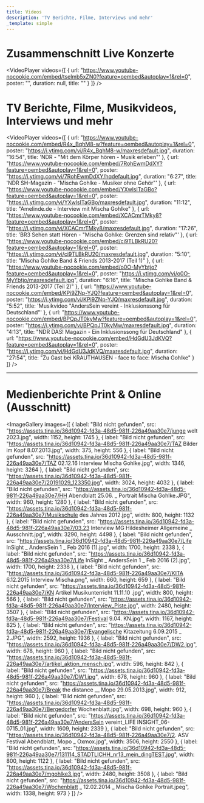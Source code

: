 ```yaml
---
title: Videos
description: 'TV Berichte, Filme, Interviews und mehr'
_template: simple
---
```


# Zusammenschnitt Live Konzerte

<VideoPlayer
  videos={[
    {
      url: "https://www.youtube-nocookie.com/embed/tselmb5xZN0?feature=oembed&autoplay=1&rel=0",
      poster: "",
      duration: null,
      title: ""
    }
  ]}
/>

# TV Berichte, Filme, Musikvideos, Interviews und mehr

<VideoPlayer
  videos={[
    {
      url: "https://www.youtube-nocookie.com/embed/R4x_BqhM8-w?feature=oembed&autoplay=1&rel=0",
      poster: "https://i.ytimg.com/vi/R4x_BqhM8-w/maxresdefault.jpg",
      duration: "16:54",
      title: 'NDR - "Mit dem Körper hören - Musik erleben"'
    },
    {
      url: "https://www.youtube-nocookie.com/embed/7RohEwmDdXY?feature=oembed&autoplay=1&rel=0",
      poster: "https://i.ytimg.com/vi/7RohEwmDdXY/hqdefault.jpg",
      duration: "6:27",
      title: 'NDR SH-Magazin - "Mischa Gohlke - Musiker ohne Gehör"'
    },
    {
      url: "https://www.youtube-nocookie.com/embed/YXwlsITaGBo?feature=oembed&autoplay=1&rel=0",
      poster: "https://i.ytimg.com/vi/YXwlsITaGBo/maxresdefault.jpg",
      duration: "11:12",
      title: "Amelinde.de - Interview mit Mischa Gohlke"
    },
    {
      url: "https://www.youtube-nocookie.com/embed/XCACmrTMky8?feature=oembed&autoplay=1&rel=0",
      poster: "https://i.ytimg.com/vi/XCACmrTMky8/maxresdefault.jpg",
      duration: "17:26",
      title: 'BR3 Sehen statt Hören - "Mischa Gohlke: Grenzen sind relativ"'
    },
    {
      url: "https://www.youtube-nocookie.com/embed/ci9TLBkRU20?feature=oembed&autoplay=1&rel=0",
      poster: "https://i.ytimg.com/vi/ci9TLBkRU20/maxresdefault.jpg",
      duration: "5:10",
      title: "Mischa Gohlke Band & Friends 2013-2017 (Teil 1)"
    },
    {
      url: "https://www.youtube-nocookie.com/embed/o0O-MyYbtjo?feature=oembed&autoplay=1&rel=0",
      poster: "https://i.ytimg.com/vi/o0O-MyYbtjo/maxresdefault.jpg",
      duration: "6:16",
      title: "Mischa Gohlke Band & Friends 2013-2017 (Teil 2)"
    },
    {
      url: "https://www.youtube-nocookie.com/embed/KPi9ZNp-YJQ?feature=oembed&autoplay=1&rel=0",
      poster: "https://i.ytimg.com/vi/KPi9ZNp-YJQ/maxresdefault.jpg",
      duration: "5:52",
      title: 'Musikvideo "AndersSein vereint - Inklusionssong für Deutschland"'
    },
    {
      url: "https://www.youtube-nocookie.com/embed/BPQpJT0kyMw?feature=oembed&autoplay=1&rel=0",
      poster: "https://i.ytimg.com/vi/BPQpJT0kyMw/maxresdefault.jpg",
      duration: "4:13",
      title: "NDR DAS! Magazin - Ein Inklusionssong für Deutschland"
    },
    {
      url: "https://www.youtube-nocookie.com/embed/HdGdU3JdKVQ?feature=oembed&autoplay=1&rel=0",
      poster: "https://i.ytimg.com/vi/HdGdU3JdKVQ/maxresdefault.jpg",
      duration: "27:54",
      title: "Zu Gast bei KRAUTHAUSEN - face to face: Mischa Gohlke"
    }
  ]}
/>

***

# Medienberichte Print & Online (Ausschnitt)

<ImageGallery
  images={[
    {
      label: "Bild nicht gefunden",
      src: "https://assets.tina.io/36d10942-fd3a-48d5-981f-226a49aa30e7/junge welt 2023.jpg",
      width: 1152,
      height: 1745
    },
    {
      label: "Bild nicht gefunden",
      src: "https://assets.tina.io/36d10942-fd3a-48d5-981f-226a49aa30e7/TAZ Bilder im Kopf 8.07.2013.jpg",
      width: 375,
      height: 556
    },
    {
      label: "Bild nicht gefunden",
      src: "https://assets.tina.io/36d10942-fd3a-48d5-981f-226a49aa30e7/TAZ 02.12.16 Interview Mischa Gohlke.jpg",
      width: 1346,
      height: 3264
    },
    {
      label: "Bild nicht gefunden",
      src: "https://assets.tina.io/36d10942-fd3a-48d5-981f-226a49aa30e7/20191029_123350.jpg",
      width: 3024,
      height: 4032
    },
    {
      label: "Bild nicht gefunden",
      src: "https://assets.tina.io/36d10942-fd3a-48d5-981f-226a49aa30e7/HH Abendblatt 25.06. _ Portrait Mischa Gohlke.JPG",
      width: 960,
      height: 1280
    },
    {
      label: "Bild nicht gefunden",
      src: "https://assets.tina.io/36d10942-fd3a-48d5-981f-226a49aa30e7/Musikschule des Jahres 2012.jpg",
      width: 800,
      height: 1132
    },
    {
      label: "Bild nicht gefunden",
      src: "https://assets.tina.io/36d10942-fd3a-48d5-981f-226a49aa30e7/03.23 Interview MG Hildesheimer Allgemeine _ Ausschnitt.jpg",
      width: 3290,
      height: 4498
    },
    {
      label: "Bild nicht gefunden",
      src: "https://assets.tina.io/36d10942-fd3a-48d5-981f-226a49aa30e7/Life InSight _  AndersSein 1 _ Feb 2016 (1).jpg",
      width: 1700,
      height: 2338
    },
    {
      label: "Bild nicht gefunden",
      src: "https://assets.tina.io/36d10942-fd3a-48d5-981f-226a49aa30e7/Life InSight _  AndersSein 1 _ Feb 2016 (2).jpg",
      width: 1700,
      height: 2338
    },
    {
      label: "Bild nicht gefunden",
      src: "https://assets.tina.io/36d10942-fd3a-48d5-981f-226a49aa30e7/KITA 6.12.2015 Interview Mischa.png",
      width: 660,
      height: 659
    },
    {
      label: "Bild nicht gefunden",
      src: "https://assets.tina.io/36d10942-fd3a-48d5-981f-226a49aa30e7/KN Artikel Musikunterricht 11.11.10 .jpg",
      width: 800,
      height: 566
    },
    {
      label: "Bild nicht gefunden",
      src: "https://assets.tina.io/36d10942-fd3a-48d5-981f-226a49aa30e7/Interview_Piste.jpg",
      width: 2480,
      height: 3507
    },
    {
      label: "Bild nicht gefunden",
      src: "https://assets.tina.io/36d10942-fd3a-48d5-981f-226a49aa30e7/Festival 9.04. KN.jpg",
      width: 1167,
      height: 825
    },
    {
      label: "Bild nicht gefunden",
      src: "https://assets.tina.io/36d10942-fd3a-48d5-981f-226a49aa30e7/Evangelische Kitazeitung 6.09.2015 _ 2.JPG",
      width: 2592,
      height: 1936
    },
    {
      label: "Bild nicht gefunden",
      src: "https://assets.tina.io/36d10942-fd3a-48d5-981f-226a49aa30e7/DW2.jpg",
      width: 678,
      height: 960
    },
    {
      label: "Bild nicht gefunden",
      src: "https://assets.tina.io/36d10942-fd3a-48d5-981f-226a49aa30e7/artikel_aktion_mensch.jpg",
      width: 596,
      height: 842
    },
    {
      label: "Bild nicht gefunden",
      src: "https://assets.tina.io/36d10942-fd3a-48d5-981f-226a49aa30e7/DW1.jpg",
      width: 678,
      height: 960
    },
    {
      label: "Bild nicht gefunden",
      src: "https://assets.tina.io/36d10942-fd3a-48d5-981f-226a49aa30e7/Break the distance __ Mopo 29.05.2013.jpg",
      width: 912,
      height: 960
    },
    {
      label: "Bild nicht gefunden",
      src: "https://assets.tina.io/36d10942-fd3a-48d5-981f-226a49aa30e7/Bergedorfer Wochenblatt.jpg",
      width: 698,
      height: 960
    },
    {
      label: "Bild nicht gefunden",
      src: "https://assets.tina.io/36d10942-fd3a-48d5-981f-226a49aa30e7/AndersSein vereint_LIFE INSIGHT_06-0715_01.jpg",
      width: 1609,
      height: 2339
    },
    {
      label: "Bild nicht gefunden",
      src: "https://assets.tina.io/36d10942-fd3a-48d5-981f-226a49aa30e7/2. ASV Festival Abendblatt, Mopo _ Oxmox.jpg",
      width: 3506,
      height: 2550
    },
    {
      label: "Bild nicht gefunden",
      src: "https://assets.tina.io/36d10942-fd3a-48d5-981f-226a49aa30e7/131114_STADTLICHH_nr13_mein_dingTEST.jpg",
      width: 800,
      height: 1122
    },
    {
      label: "Bild nicht gefunden",
      src: "https://assets.tina.io/36d10942-fd3a-48d5-981f-226a49aa30e7/mgohlke3.jpg",
      width: 2480,
      height: 3508
    },
    {
      label: "Bild nicht gefunden",
      src: "https://assets.tina.io/36d10942-fd3a-48d5-981f-226a49aa30e7/Wochenblatt _ 12.02.2014 _ Mischa Gohlke Portrait.jpeg",
      width: 1338,
      height: 973
    }
  ]}
/>

